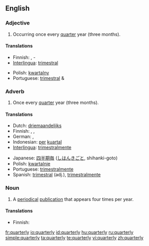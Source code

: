 ==English==

===Adjective===
{{en-adj|-}}

# Occurring once every [[quarter]] year (three months).

====Translations====
{{top}}
* Finnish: {{t|fi|neljännesvuosittainen}}, {{t-|fi|neljännesvuosi}}-
* [[Interlingua]]: [[trimestral]]
{{mid}}
* Polish: [[kwartalny]] {{m}}
* Portuguese: [[trimestral]] {{m}} & {{f}}
{{bottom}}

===Adverb===
{{en-adv|-}}

# Once every [[quarter]] year (three months).

====Translations====
{{top}}
* Dutch: [[driemaandelijks]]
* Finnish: {{t-|fi|neljännesvuosittain}}, {{t|fi|neljänneksittäin}}, {{t|fi|vuosineljänneksittäin}}
* German: {{t-|de|vierteljährlich}}, {{t-|de|quartalsweise}}
* Indonesian: [[per]] [[kuartal]]
* [[Interlingua]]: [[trimestralmente]]
{{mid}}
* Japanese: [[四半期毎]] ([[しはんきごと]], shihanki-goto)
* Polish: [[kwartalnie]]
* Portuguese: [[trimestralmente]]
* Spanish: [[trimestral]] (adj.), [[trimestralmente]]
{{bottom}}

===Noun===
{{en-noun|quarterlies}}

# A [[periodical]] [[publication]] that appears four times per year.

====Translations====
{{top}}
* Finnish: {{t|fi|neljännesvuosijulkaisu}}
{{mid}}
{{bottom}}

[[fr:quarterly]]
[[io:quarterly]]
[[id:quarterly]]
[[hu:quarterly]]
[[ru:quarterly]]
[[simple:quarterly]]
[[ta:quarterly]]
[[te:quarterly]]
[[vi:quarterly]]
[[zh:quarterly]]